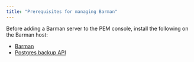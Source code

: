 ```yaml
---
title: "Prerequisites for managing Barman"
---
```


Before adding a Barman server to the PEM console, install the following on the Barman host: 

- [Barman](https://docs.pgbarman.org/release/2.19/#installation)
- [Postgres backup API](https://www.enterprisedb.com/docs/supported-open-source/barman/pg-backup-api/)
